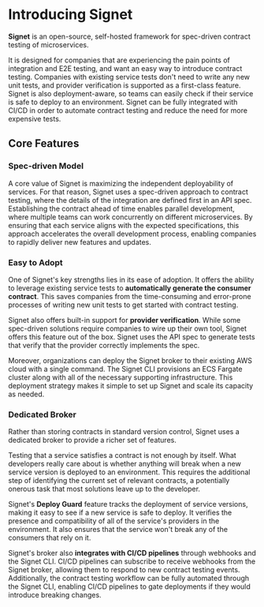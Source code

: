 # Introducing Signet

**Signet** is an open-source, self-hosted framework for spec-driven contract testing of microservices.

It is designed for companies that are experiencing the pain points of integration and E2E testing, and want an easy way to introduce contract testing.
Companies with existing service tests don't need to write any new unit tests, and provider verification is supported as a first-class feature.
Signet is also deployment-aware, so teams can easily check if their service is safe to deploy to an environment.
Signet can be fully integrated with CI/CD in order to automate contract testing and reduce the need for more expensive tests.


<SignetTable />

## Core Features

### Spec-driven Model

A core value of Signet is maximizing the independent deployability of services.
For that reason, Signet uses a spec-driven approach to contract testing, where the details of the integration are defined first in an API spec.
Establishing the contract ahead of time enables parallel development, where multiple teams can work concurrently on different microservices.
By ensuring that each service aligns with the expected specifications, this approach accelerates the overall development process, enabling companies to rapidly deliver new features and updates.

### Easy to Adopt

One of Signet's key strengths lies in its ease of adoption.
It offers the ability to leverage existing service tests to **automatically generate the consumer contract**.
This saves companies from the time-consuming and error-prone processes of writing new unit tests to get started with contract testing.

Signet also offers built-in support for **provider verification**.
While some spec-driven solutions require companies to wire up their own tool, Signet offers this feature out of the box.
Signet uses the API spec to generate tests that verify that the provider correctly implements the spec.

Moreover, organizations can deploy the Signet broker to their existing AWS cloud with a single command.
The Signet CLI provisions an ECS Fargate cluster along with all of the necessary supporting infrastructure.
This deployment strategy makes it simple to set up Signet and scale its capacity as needed.

### Dedicated Broker

Rather than storing contracts in standard version control, Signet uses a dedicated broker to provide a richer set of features.

Testing that a service satisfies a contract is not enough by itself.
What developers really care about is whether anything will break when a new service version is deployed to an environment.
This requires the additional step of identifying the current set of relevant contracts, a potentially onerous task that most solutions leave up to the developer.

Signet's **Deploy Guard** feature tracks the deployment of service versions, making it easy to see if a new service is safe to deploy.
It verifies the presence and compatibility of all of the service's providers in the environment.
It also ensures that the service won't break any of the consumers that rely on it.

Signet's broker also **integrates with CI/CD pipelines** through webhooks and the Signet CLI.
CI/CD pipelines can subscribe to receive webhooks from the Signet broker, allowing them to respond to new contract testing events.
Additionally, the contract testing workflow can be fully automated through the Signet CLI, enabling CI/CD pipelines to gate deployments if they would introduce breaking changes.
